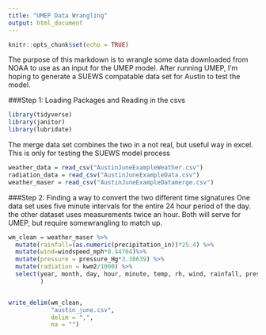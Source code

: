 ```yaml
---
title: "UMEP Data Wrangling"
output: html_document
---
```


```r
knitr::opts_chunk$set(echo = TRUE)
```

The purpose of this markdown is to wrangle some data downloaded from NOAA to use as an input for the UMEP model. After running UMEP, I'm hoping to generate a SUEWS compatable data set for Austin to test the model.

###Step 1: Loading Packages and Reading in the csvs 
```r

library(tidyverse)
library(janitor)
library(lubridate)

```


The merge data set combines the two in a not real, but useful way in excel. This is only for testing the SUEWS model process
```r
weather_data = read_csv("AustinJuneExampleWeather.csv")
radiation_data = read_csv("AustinJuneExampleData.csv")
weather_maser = read_csv("AustinJuneExampleDatamerge.csv")
```

###Step 2: Finding a way to convert the two different time signatures
One data set uses five minute intervals for the entire 24 hour period of the day. the other dataset uses measurements twice an hour. Both will serve for UMEP, but require somewrangling to match up. 

```r
wm_clean = weather_maser %>% 
  mutate(rainfall=(as.numeric(precipitation_in))*25.4) %>%
  mutate(wind=windspeed_mph*0.44704)%>%
  mutate(pressure = pressure_Hg*3.38639) %>% 
  mutate(radiation = kwm2/1000) %>% 
  select(year, month, day, hour, minute, temp, rh, wind, rainfall, pressure, radiation
         )


write_delim(wm_clean, 
            "austin_june.csv", 
            delim = ",", 
            na = "")
```

